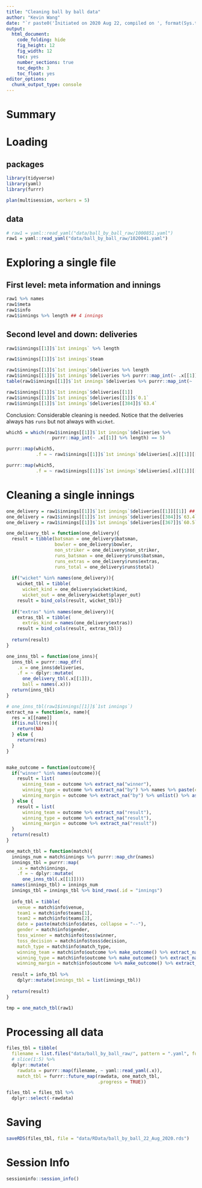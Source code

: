 ```yaml
---
title: "Cleaning ball by ball data"
author: "Kevin Wang"
date: "`r paste0('Initiated on 2020 Aug 22, compiled on ', format(Sys.time(), '%Y %b %d'))`"
output:
  html_document:
    code_folding: hide
    fig_height: 12
    fig_width: 12
    toc: yes
    number_sections: true
    toc_depth: 3
    toc_float: yes
editor_options: 
  chunk_output_type: console
---
```


# Summary

# Loading 

## packages
```r
library(tidyverse)
library(yaml)
library(furrr)

plan(multisession, workers = 5)
```

## data

```r
# raw1 = yaml::read_yaml("data/ball_by_ball_raw/1000851.yaml")
raw1 = yaml::read_yaml("data/ball_by_ball_raw/1020041.yaml")
```

# Exploring a single file

## First level: meta information and innings
```r
raw1 %>% names
raw1$meta
raw1$info
raw1$innings %>% length ## 4 innings
```

## Second level and down: deliveries

```r
raw1$innings[[1]]$`1st innings` %>% length

raw1$innings[[1]]$`1st innings`$team

raw1$innings[[1]]$`1st innings`$deliveries %>% length
raw1$innings[[1]]$`1st innings`$deliveries %>% purrr::map_int(~ .x[[1]] %>% length)
table(raw1$innings[[1]]$`1st innings`$deliveries %>% purrr::map_int(~ .x[[1]] %>% length))

raw1$innings[[1]]$`1st innings`$deliveries[[1]]
raw1$innings[[1]]$`1st innings`$deliveries[[1]]$`0.1`
raw1$innings[[1]]$`1st innings`$deliveries[[384]]$`63.4`
```

Conclusion: Considerable cleaning is needed. Notice that the deliveries always has `runs` but not always with `wicket`. 

```r
which5 = which(raw1$innings[[1]]$`1st innings`$deliveries %>% 
                 purrr::map_int(~ .x[[1]] %>% length) == 5)

purrr::map(which5, 
           .f = ~ raw1$innings[[1]]$`1st innings`$deliveries[.x][[1]][[1]] %>% names)

purrr::map(which5, 
           .f = ~ raw1$innings[[1]]$`1st innings`$deliveries[.x][[1]][[1]])
```


# Cleaning a single innings
```r
one_delivery = raw1$innings[[1]]$`1st innings`$deliveries[[1]][[1]] ## Runs
one_delivery = raw1$innings[[1]]$`1st innings`$deliveries[[384]]$`63.4` ## Extras
one_delivery = raw1$innings[[1]]$`1st innings`$deliveries[[367]]$`60.5` ## Wicket

one_delivery_tbl = function(one_delivery){
  result = tibble(batsman = one_delivery$batsman, 
                  bowler = one_delivery$bowler, 
                  non_striker = one_delivery$non_striker,
                  runs_batsman = one_delivery$runs$batsman, 
                  runs_extras = one_delivery$runs$extras,
                  runs_total = one_delivery$runs$total)
  
  if("wicket" %in% names(one_delivery)){
    wicket_tbl = tibble(
      wicket_kind = one_delivery$wicket$kind,
      wicket_out = one_delivery$wicket$player_out)
    result = bind_cols(result, wicket_tbl)}
  
  if("extras" %in% names(one_delivery)){
    extras_tbl = tibble(
      extras_kind = names(one_delivery$extras))
    result = bind_cols(result, extras_tbl)}
  
  return(result)
}

one_inns_tbl = function(one_inns){
  inns_tbl = purrr::map_dfr(
    .x = one_inns$deliveries,
    .f = ~ dplyr::mutate(
      one_delivery_tbl(.x[[1]]),
      ball = names(.x)))
  return(inns_tbl)
}

# one_inns_tbl(raw1$innings[[1]]$`1st innings`)
extract_na = function(x, name){
  res = x[[name]]
  if(is.null(res)){
    return(NA)
  } else {
    return(res)
  }
}


make_outcome = function(outcome){
  if("winner" %in% names(outcome)){
    result = list(
      winning_team = outcome %>% extract_na("winner"),
      winning_type = outcome %>% extract_na("by") %>% names %>% paste(collapse = ","),
      winning_margin = outcome %>% extract_na("by") %>% unlist() %>% as.vector() %>% paste(collapse = ","))
  } else {
    result = list(
      winning_team = outcome %>% extract_na("result"),
      winning_type = outcome %>% extract_na("result"),
      winning_margin = outcome %>% extract_na("result"))
  }
  return(result)
}

one_match_tbl = function(match){
  innings_num = match$innings %>% purrr::map_chr(names)
  innings_tbl = purrr::map(
    .x = match$innings, 
    .f = ~ dplyr::mutate(
      one_inns_tbl(.x[[1]])))
  names(innings_tbl) = innings_num
  innings_tbl = innings_tbl %>% bind_rows(.id = "innings")
  
  info_tbl = tibble(
    venue = match$info$venue,
    team1 = match$info$teams[1],
    team2 = match$info$teams[2],
    date = paste(match$info$dates, collapse = "--"),
    gender = match$info$gender,
    toss_winner = match$info$toss$winner,
    toss_decision = match$info$toss$decision,
    match_type = match$info$match_type,
    winning_team = match$info$outcome %>% make_outcome() %>% extract_na("winning_team"),
    winning_type = match$info$outcome %>% make_outcome() %>% extract_na("winning_type"),
    winning_margin = match$info$outcome %>% make_outcome() %>% extract_na("winning_margin"))
  
  result = info_tbl %>%
    dplyr::mutate(innings_tbl = list(innings_tbl))
  
  return(result)
}

tmp = one_match_tbl(raw1)
```

# Processing all data
```r
files_tbl = tibble(
  filename = list.files("data/ball_by_ball_raw/", pattern = ".yaml", full.names = TRUE)) %>% 
  # slice(1:5) %>%
  dplyr::mutate(
    rawdata = purrr::map(filename, ~ yaml::read_yaml(.x)), 
    match_tbl = furrr::future_map(rawdata, one_match_tbl,
                                  .progress = TRUE))

files_tbl = files_tbl %>% 
  dplyr::select(-rawdata)
```

# Saving

```r
saveRDS(files_tbl, file = "data/RData/ball_by_ball_22_Aug_2020.rds")
```


# Session Info
```r
sessioninfo::session_info()
```

